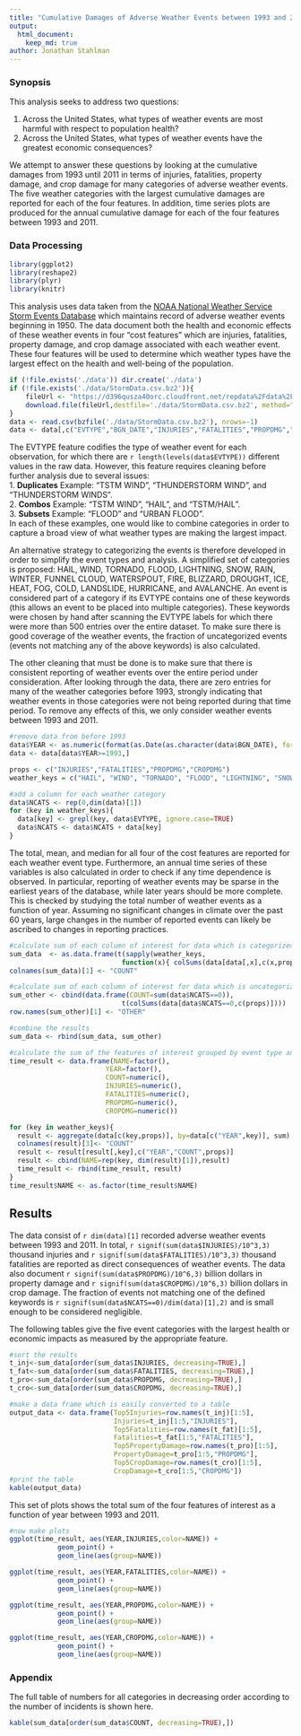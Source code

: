 ```yaml
---
title: "Cumulative Damages of Adverse Weather Events between 1993 and 2011"
output: 
  html_document:
    keep_md: true
author: Jonathan Stahlman
---
```


### Synopsis

This analysis seeks to address two questions:

1. Across the United States, what types of weather events are most harmful with respect to population health?
2. Across the United States, what types of weather events have the greatest economic consequences?

We attempt to answer these questions by looking at the cumulative damages from 1993 until 2011 in terms of injuries, fatalities, property damage, and crop damage for many categories of adverse weather events. The five weather categories with the largest cumulative damages are reported for each of the four features.  In addition, time series plots are produced for the annual cumulative damage for each of the four features between 1993 and 2011.


### Data Processing

```r
library(ggplot2)
library(reshape2)
library(plyr)
library(knitr)
```

This analysis uses data taken from the [NOAA National Weather Service Storm Events Database](http://www.ncdc.noaa.gov/stormevents/) which maintains record of adverse weather events beginning in 1950.  The data document both the health and economic effects of these weather events in four "cost features" which are injuries, fatalities, property damage, and crop damage associated with each weather event.  These four features will be used to determine which weather types have the largest effect on the health and well-being of the population.

```r

if (!file.exists('./data')) dir.create('./data')
if (!file.exists('./data/StormData.csv.bz2')){
    fileUrl <- "https://d396qusza40orc.cloudfront.net/repdata%2Fdata%2FStormData.csv.bz2";
    download.file(fileUrl,destfile='./data/StormData.csv.bz2', method="curl");
}
data <- read.csv(bzfile('./data/StormData.csv.bz2'), nrows=-1)
data <- data[,c("EVTYPE","BGN_DATE","INJURIES","FATALITIES","PROPDMG","CROPDMG")]
```


The EVTYPE feature codifies the type of weather event for each observation, for which there are `r length(levels(data$EVTYPE))` different values in the raw data.  However, this feature requires cleaning before further analysis due to several issues:  
  1. **Duplicates**  Example: "TSTM WIND", "THUNDERSTORM WIND", and "THUNDERSTORM WINDS".  
  2. **Combos**  Example: "TSTM WIND", "HAIL", and "TSTM/HAIL".  
  3. **Subsets** Example: "FLOOD" and "URBAN FLOOD".    
In each of these examples, one would like to combine categories in order to capture a broad view of what weather types are making the largest impact.

An alternative strategy to categorizing the events is therefore developed in order to simplify the event types and analysis.  A simplified set of categories is proposed: HAIL, WIND, TORNADO, FLOOD, LIGHTNING, SNOW, RAIN, WINTER, FUNNEL CLOUD, WATERSPOUT, FIRE, BLIZZARD, DROUGHT, ICE, HEAT, FOG, COLD, LANDSLIDE, HURRICANE, and AVALANCHE.  An event is considered part of a category if its EVTYPE contains one of these keywords (this allows an event to be placed into multiple categories).  These keywords were chosen by hand after scanning the EVTYPE labels for which there were more than 500 entries over the entire dataset.  To make sure there is good coverage of the weather events, the fraction of uncategorized events (events not matching any of the above keywords) is also calculated.

The other cleaning that must be done is to make sure that there is consistent reporting of weather events over the entire period under consideration.  After looking through the data, there are zero entries for many of the weather categories before 1993, strongly indicating that weather events in those categories were not being reported during that time period.  To remove any effects of this, we only consider weather events between 1993 and 2011. 


```r
#remove data from before 1993
data$YEAR <- as.numeric(format(as.Date(as.character(data$BGN_DATE), format="%m/%d/%Y %H:%M:%S"),"%Y"))
data <- data[data$YEAR>=1993,]

props <- c("INJURIES","FATALITIES","PROPDMG","CROPDMG")
weather_keys = c("HAIL", "WIND", "TORNADO", "FLOOD", "LIGHTNING", "SNOW", "RAIN", "WINTER", "FUNNEL CLOUD", "WATERSPOUT", "FIRE", "BLIZZARD", "DROUGHT", "ICE", "HEAT", "FOG", "COLD", "LANDSLIDE", "HURRICANE", "AVALANCHE")

#add a column for each weather category
data$NCATS <- rep(0,dim(data)[1])
for (key in weather_keys){
  data[key] <- grepl(key, data$EVTYPE, ignore.case=TRUE)
  data$NCATS <- data$NCATS + data[key]
}

```

The total, mean, and median for all four of the cost features are reported for each weather event type.  Furthermore, an annual time series of these variables is also calculated in order to check if any time dependence is observed.  In particular, reporting of weather events may be sparse in the earliest years of the database, while later years should be more complete.  This is checked by studying the total number of weather events as a function of year.  Assuming no significant changes in climate over the past 60 years, large changes in the number of reported events can likely be ascribed to changes in reporting practices.

```r

#calculate sum of each column of interest for data which is categorized
sum_data  <- as.data.frame(t(sapply(weather_keys, 
                            function(x){ colSums(data[data[,x],c(x,props)])})))
colnames(sum_data)[1] <- "COUNT"

#calculate sum of each column of interest for data which is uncategorized
sum_other <- cbind(data.frame(COUNT=sum(data$NCATS==0)), 
                            t(colSums(data[data$NCATS==0,c(props)])))
row.names(sum_other)[1] <- "OTHER"

#combine the results
sum_data <- rbind(sum_data, sum_other)
```

```r

#calculate the sum of the features of interest grouped by event type and year
time_result <- data.frame(NAME=factor(),
                        YEAR=factor(),
                        COUNT=numeric(),
                        INJURIES=numeric(),
                        FATALITIES=numeric(),  
                        PROPDMG=numeric(),  
                        CROPDMG=numeric())

for (key in weather_keys){
  result <- aggregate(data[c(key,props)], by=data[c("YEAR",key)], sum) 
  colnames(result)[3]<- "COUNT"
  result <- result[result[,key],c("YEAR","COUNT",props)]
  result <- cbind(NAME=rep(key, dim(result)[1]),result) 
  time_result <- rbind(time_result, result)
}
time_result$NAME <- as.factor(time_result$NAME)

```


## Results

The data consist of `r dim(data)[1]` recorded adverse weather events between 1993 and 2011.  In total, `r signif(sum(data$INJURIES)/10^3,3)` thousand injuries and `r signif(sum(data$FATALITIES)/10^3,3)` thousand fatalities are reported as direct consequences of weather events.  The data also document `r signif(sum(data$PROPDMG)/10^6,3)` billion dollars in property damage and `r signif(sum(data$CROPDMG)/10^6,3)` billion dollars in crop damage. The fraction of events not matching one of the defined keywords is `r signif(sum(data$NCATS==0)/dim(data)[1],2)` and is small enough to be considered negligible.

The following tables give the five event categories with the largest health or economic impacts as measured by the appropriate feature.

```r

#sort the results
t_inj<-sum_data[order(sum_data$INJURIES, decreasing=TRUE),]
t_fat<-sum_data[order(sum_data$FATALITIES, decreasing=TRUE),]
t_pro<-sum_data[order(sum_data$PROPDMG, decreasing=TRUE),]
t_cro<-sum_data[order(sum_data$CROPDMG, decreasing=TRUE),]

#make a data frame which is easily converted to a table
output_data <- data.frame(Top5Injuries=row.names(t_inj)[1:5],
                          Injuries=t_inj[1:5,"INJURIES"],
                          Top5Fatalities=row.names(t_fat)[1:5],
                          Fatalities=t_fat[1:5,"FATALITIES"],
                          Top5PropertyDamage=row.names(t_pro)[1:5],
                          PropertyDamage=t_pro[1:5,"PROPDMG"],
                          Top5CropDamage=row.names(t_cro)[1:5],
                          CropDamage=t_cro[1:5,"CROPDMG"])
#print the table
kable(output_data)
```


This set of plots shows the total sum of the four features of interest as a function of year between 1993 and 2011.  

```r
#now make plots
ggplot(time_result, aes(YEAR,INJURIES,color=NAME)) + 
            geom_point() + 
            geom_line(aes(group=NAME))

ggplot(time_result, aes(YEAR,FATALITIES,color=NAME)) + 
            geom_point() + 
            geom_line(aes(group=NAME))

ggplot(time_result, aes(YEAR,PROPDMG,color=NAME)) + 
            geom_point() + 
            geom_line(aes(group=NAME))

ggplot(time_result, aes(YEAR,CROPDMG,color=NAME)) + 
            geom_point() + 
            geom_line(aes(group=NAME))

```

### Appendix

The full table of numbers for all categories in decreasing order according to the number of incidents is shown here.

```r
kable(sum_data[order(sum_data$COUNT, decreasing=TRUE),])
```
